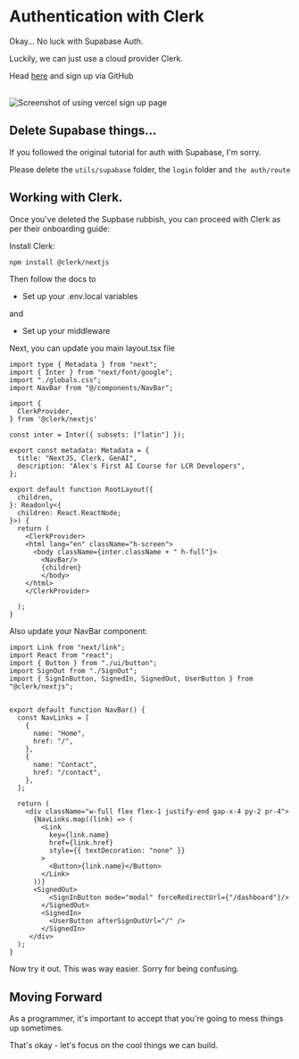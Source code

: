 # Authentication with Clerk

Okay... No luck with Supabase Auth.

Luckily, we can just use a cloud provider Clerk.

Head [here](https://clerk.com/) and sign up via GitHub

<br/>


<Image src="/clerk/signup.png" alt="Screenshot of using vercel sign up page" width={1000} height={1000} />

## Delete Supabase things...

If you followed the original tutorial for auth with Supabase, I'm sorry.

Please delete the `utils/supabase` folder, the `login` folder and `the auth/route`

## Working with Clerk.

Once you've deleted the Supbase rubbish, you can proceed with Clerk as per their onboarding guide:

Install Clerk:

```sh filename="terminal" copy
npm install @clerk/nextjs
```

Then follow the docs to 

* Set up your .env.local variables

and

* Set up your middleware

Next, you can update you main layout.tsx file

```tsx filename="layout.tsx" copy
import type { Metadata } from "next";
import { Inter } from "next/font/google";
import "./globals.css";
import NavBar from "@/components/NavBar";

import {
  ClerkProvider,
} from '@clerk/nextjs'

const inter = Inter({ subsets: ["latin"] });

export const metadata: Metadata = {
  title: "NextJS, Clerk, GenAI",
  description: "Alex's First AI Course for LCR Developers",
};

export default function RootLayout({
  children,
}: Readonly<{
  children: React.ReactNode;
}>) {
  return (
    <ClerkProvider>
    <html lang="en" className="h-screen">
      <body className={inter.className + " h-full"}>
        <NavBar/>
        {children}
        </body>
    </html>
    </ClerkProvider>

  );
}
```

Also update your NavBar component:

```tsx filename="NavBar.tsx" copy
import Link from "next/link";
import React from "react";
import { Button } from "./ui/button";
import SignOut from "./SignOut";
import { SignInButton, SignedIn, SignedOut, UserButton } from "@clerk/nextjs";


export default function NavBar() {
  const NavLinks = [
    {
      name: "Home",
      href: "/",
    },
    {
      name: "Contact",
      href: "/contact",
    },
  ];

  return (
    <div className="w-full flex flex-1 justify-end gap-x-4 py-2 pr-4">
      {NavLinks.map((link) => (
        <Link
          key={link.name}
          href={link.href}
          style={{ textDecoration: "none" }}
        >
          <Button>{link.name}</Button>
        </Link>
      ))}
      <SignedOut>
          <SignInButton mode="modal" forceRedirectUrl={"/dashboard"}/>
        </SignedOut>
        <SignedIn>
          <UserButton afterSignOutUrl="/" />
        </SignedIn>
     </div>
  );
}
```

Now try it out. This was way easier. Sorry for being confusing.

## Moving Forward

As a programmer, it's important to accept that you're going to mess things up sometimes.

That's okay - let's focus on the cool things we can build.